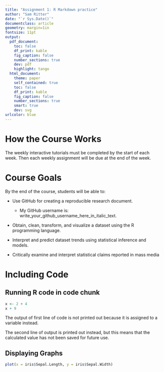 ---
title: "Assignment 1: R Markdown practice"
author: "Sam Ritter"
date: "`r Sys.Date()`"
documentclass: article
geometry: margin=1in
fontsize: 11pt
output:
  pdf_document:
    toc: false
    df_print: kable
    fig_caption: false
    number_sections: true
    dev: pdf
    highlight: tango
  html_document:
    theme: paper
    self_contained: true
    toc: false
    df_print: kable
    fig_caption: false
    number_sections: true
    smart: true
    dev: svg
urlcolor: blue
---

<!-- Write your Markdown below this line -->

#  How the Course Works

The weekly interactive tutorials must be completed by the start of each week. Then each weekly
assignment will be due at the end of the week.

# Course Goals

By the end of the course, students will be able to:

*  Use GitHub for creating a reproducible research document.
    * My GitHub username is: write_your_github_username_here_in_italic_text.
    
* Obtain, clean, transform, and visualize a dataset using the R programming language.

* Interpret and predict dataset trends using statistical inference and models.

* Critically examine and interpret statistical claims reported in mass media

# Including Code

## Running R code in code chunk

```{r}
x <- 2 + 4
x + 9
```

The output of first line of code is not printed out because it is assigned to a variable instead.

The second line of output is printed out instead, but this means that the calculated value has not
been saved for future use.

##  Displaying Graphs

```{r}
plot(x = iris$Sepal.Length, y = iris$Sepal.Width)
```







